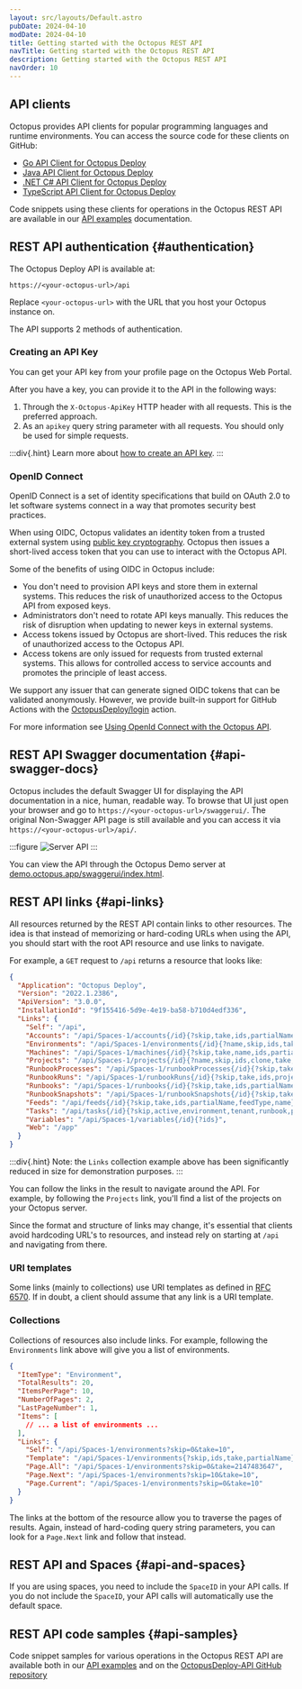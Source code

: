 ```yaml
---
layout: src/layouts/Default.astro
pubDate: 2024-04-10
modDate: 2024-04-10
title: Getting started with the Octopus REST API
navTitle: Getting started with the Octopus REST API
description: Getting started with the Octopus REST API
navOrder: 10
---
```


## API clients

Octopus provides API clients for popular programming languages and runtime environments. You can access the source code for these clients on GitHub:

- [Go API Client for Octopus Deploy](https://github.com/OctopusDeploy/go-octopusdeploy)
- [Java API Client for Octopus Deploy](https://github.com/OctopusDeployLabs/java-octopus-deploy)
- [.NET C# API Client for Octopus Deploy](https://github.com/OctopusDeploy/OctopusClients)
- [TypeScript API Client for Octopus Deploy](https://github.com/OctopusDeploy/api-client.ts)

Code snippets using these clients for operations in the Octopus REST API are available in our [API examples](/docs/octopus-rest-api/examples) documentation.

## REST API authentication \{#authentication}

The Octopus Deploy API is available at:

```
https://<your-octopus-url>/api
```

Replace `<your-octopus-url>` with the URL that you host your Octopus instance on.

The API supports 2 methods of authentication.

### Creating an API Key

You can get your API key from your profile page on the Octopus Web Portal.

After you have a key, you can provide it to the API in the following ways:

1. Through the `X-Octopus-ApiKey` HTTP header with all requests. This is the preferred approach.
1. As an `apikey` query string parameter with all requests. You should only be used for simple requests.

:::div{.hint}
Learn more about [how to create an API key](/docs/octopus-rest-api/how-to-create-an-api-key).
:::

### OpenID Connect

OpenID Connect is a set of identity specifications that build on OAuth 2.0 to let software systems connect in a way that promotes security best practices.

When using OIDC, Octopus validates an identity token from a trusted external system using [public key cryptography](https://en.wikipedia.org/wiki/Public-key_cryptography). Octopus then issues a short-lived access token that you can use to interact with the Octopus API.

Some of the benefits of using OIDC in Octopus include:

- You don't need to provision API keys and store them in external systems. This reduces the risk of unauthorized access to the Octopus API from exposed keys.
- Administrators don't need to rotate API keys manually. This reduces the risk of disruption when updating to newer keys in external systems.
- Access tokens issued by Octopus are short-lived. This reduces the risk of unauthorized access to the Octopus API.
- Access tokens are only issued for requests from trusted external systems. This allows for controlled access to service accounts and promotes the principle of least access.

We support any issuer that can generate signed OIDC tokens that can be validated anonymously. However, we provide built-in support for GitHub Actions with the [OctopusDeploy/login](https://github.com/OctopusDeploy/login) action.

For more information see [Using OpenId Connect with the Octopus API](https://octopus.com/docs/octopus-rest-api/openid-connect).

## REST API Swagger documentation \{#api-swagger-docs}

Octopus includes the default Swagger UI for displaying the API documentation in a nice, human, readable way. To browse that UI just open your browser and go to `https://<your-octopus-url>/swaggerui/`. The original Non-Swagger API page is still available and you can access it via `https://<your-octopus-url>/api/`.

:::figure
![Server API](/docs/octopus-rest-api/images/server-api.png "width=500")
:::

You can view the API through the Octopus Demo server at [demo.octopus.app/swaggerui/index.html](https://demo.octopus.app/swaggerui/index.html).

## REST API links \{#api-links}

All resources returned by the REST API contain links to other resources. The idea is that instead of memorizing or hard-coding URLs when using the API, you should start with the root API resource and use links to navigate.

For example, a `GET` request to `/api` returns a resource that looks like:

```json
{
  "Application": "Octopus Deploy",
  "Version": "2022.1.2386",
  "ApiVersion": "3.0.0",
  "InstallationId": "9f155416-5d9e-4e19-ba58-b710d4edf336",
  "Links": {
    "Self": "/api",
    "Accounts": "/api/Spaces-1/accounts{/id}{?skip,take,ids,partialName,accountType}",
    "Environments": "/api/Spaces-1/environments{/id}{?name,skip,ids,take,partialName}",
    "Machines": "/api/Spaces-1/machines{/id}{?skip,take,name,ids,partialName,roles,isDisabled,healthStatuses,commStyles,tenantIds,tenantTags,environmentIds,thumbprint,deploymentId,shellNames,deploymentTargetTypes}",
    "Projects": "/api/Spaces-1/projects{/id}{?name,skip,ids,clone,take,partialName,clonedFromProjectId}",
    "RunbookProcesses": "/api/Spaces-1/runbookProcesses{/id}{?skip,take,ids}",
    "RunbookRuns": "/api/Spaces-1/runbookRuns{/id}{?skip,take,ids,projects,environments,tenants,runbooks,taskState,partialName}",
    "Runbooks": "/api/Spaces-1/runbooks{/id}{?skip,take,ids,partialName,clone,projectIds}",
    "RunbookSnapshots": "/api/Spaces-1/runbookSnapshots{/id}{?skip,take,ids,publish}",
    "Feeds": "/api/feeds{/id}{?skip,take,ids,partialName,feedType,name}",
    "Tasks": "/api/tasks{/id}{?skip,active,environment,tenant,runbook,project,name,node,running,states,hasPendingInterruptions,hasWarningsOrErrors,take,ids,partialName,spaces,includeSystem,description,fromCompletedDate,toCompletedDate,fromQueueDate,toQueueDate,fromStartDate,toStartDate}",
    "Variables": "/api/Spaces-1/variables{/id}{?ids}",
    "Web": "/app"
  }
}
```

:::div{.hint}
Note: the `Links` collection example above has been significantly reduced in size for demonstration purposes.
:::

You can follow the links in the result to navigate around the API. For example, by following the `Projects` link, you'll find a list of the projects on your Octopus server.

Since the format and structure of links may change, it's essential that clients avoid hardcoding URL's to resources, and instead rely on starting at `/api` and navigating from there.

### URI templates

Some links (mainly to collections) use URI templates as defined in [RFC 6570](http://tools.ietf.org/html/rfc6570). If in doubt, a client should assume that any link is a URI template.

### Collections

Collections of resources also include links. For example, following the `Environments` link above will give you a list of environments.

```json
{
  "ItemType": "Environment",
  "TotalResults": 20,
  "ItemsPerPage": 10,
  "NumberOfPages": 2,
  "LastPageNumber": 1,
  "Items": [
    // ... a list of environments ...
  ],
  "Links": {
    "Self": "/api/Spaces-1/environments?skip=0&take=10",
    "Template": "/api/Spaces-1/environments{?skip,ids,take,partialName}",
    "Page.All": "/api/Spaces-1/environments?skip=0&take=2147483647",
    "Page.Next": "/api/Spaces-1/environments?skip=10&take=10",
    "Page.Current": "/api/Spaces-1/environments?skip=0&take=10"
  }
}
```

The links at the bottom of the resource allow you to traverse the pages of results. Again, instead of hard-coding query string parameters, you can look for a `Page.Next` link and follow that instead.

## REST API and Spaces \{#api-and-spaces}

If you are using spaces, you need to include the `SpaceID` in your API calls. If you do not include the `SpaceID`, your API calls will automatically use the default space.

## REST API code samples \{#api-samples}

Code snippet samples for various operations in the Octopus REST API are available both in our [API examples](/docs/octopus-rest-api/examples) and on the [OctopusDeploy-API GitHub repository](https://github.com/OctopusDeploy/OctopusDeploy-Api)
